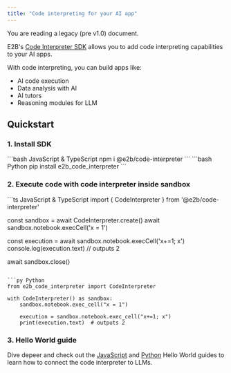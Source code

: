 ---
title: "Code interpreting for your AI app"
---

<Callout icon="circle-exclamation" color="#ff8800" iconType="regular">You are reading a legacy (pre v1.0) document.</Callout>

E2B's [Code Interpreter SDK](https://github.com/e2b-dev/code-interpreter) allows you to add code interpreting capabilities to your AI apps.

With code interpreting, you can build apps like:
- AI code execution
- Data analysis with AI
- AI tutors
- Reasoning modules for LLM

## Quickstart

### 1. Install SDK
<CodeGroup isRunnable={false}>
```bash JavaScript & TypeScript
npm i @e2b/code-interpreter
```
```bash Python
pip install e2b_code_interpreter
```
</CodeGroup>

### 2. Execute code with code interpreter inside sandbox
<CodeGroup isRunnable={false}>
```ts  JavaScript & TypeScript
import { CodeInterpreter } from '@e2b/code-interpreter'

const sandbox = await CodeInterpreter.create()
await sandbox.notebook.execCell('x = 1')

const execution = await sandbox.notebook.execCell('x+=1; x')
console.log(execution.text)  // outputs 2

await sandbox.close()
```

```py Python
from e2b_code_interpreter import CodeInterpreter

with CodeInterpreter() as sandbox:
    sandbox.notebook.exec_cell("x = 1")

    execution = sandbox.notebook.exec_cell("x+=1; x")
    print(execution.text)  # outputs 2
```
</CodeGroup>

### 3. Hello World guide
Dive depeer and check out the [JavaScript](/legacy/hello-world/js) and [Python](/legacy/hello-world/py) Hello World guides to learn how to connect the code interpreter to LLMs.
